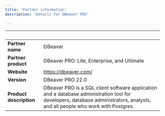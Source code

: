 ```yaml
---
title: 'Partner information'
description: 'Details for DBeaver PRO'

---
```

| &nbsp;     | &nbsp; |
| ----------- | ----------- |
| **Partner name**      | DBeaver       |
| **Partner product**   | DBeaver PRO: Lite, Enterprise, and Ultimate      |
| **Website**      | https://dbeaver.com/     |
| **Version**   | DBeaver PRO 22.0       |
| **Product description**      |   DBeaver PRO is a SQL client software application and a database administration tool for developers, database administrators, analysts, and all people who work with Postgres.    |
